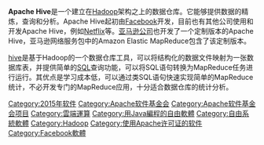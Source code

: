 {{expand|time=2015-11-10T09:46:41+00:00}}
{{unreferenced|time=2015-11-10T09:46:41+00:00}}
'''Apache Hive'''是一个建立在[[Hadoop|Hadoop]]架构之上的数据仓库。它能够提供数据的精炼，查询和分析。Apache Hive起初由[[Facebook|Facebook]]开发，目前也有其他公司使用和开发Apache Hive，例如[[Netflix|Netflix]]等。[[亚马逊公司|亚马逊公司]]也开发了一个定制版本的Apache Hive，亚马逊网络服务包中的Amazon Elastic MapReduce包含了该定制版本。

[https://hive.apache.org/ hive]{{Wayback|url=https://hive.apache.org/ |date=20160505123648 }}是基于Hadoop的一个数据仓库工具，可以将结构化的数据文件映射为一张数据库表，并提供简单的[[SQL|SQL]]查询功能，可以将SQL语句转换为MapReduce任务进行运行。其优点是学习成本低，可以通过类SQL语句快速实现简单的MapReduce统计，不必开发专门的MapReduce应用，十分适合数据仓库的统计分析。

{{Apache}}
[[Category:2015年软件|Category:2015年软件]]
[[Category:Apache软件基金会|Category:Apache软件基金会]]
[[Category:Apache软件基金会项目|Category:Apache软件基金会项目]]
[[Category:雲端運算|Category:雲端運算]]
[[Category:用Java編程的自由軟體|Category:用Java編程的自由軟體]]
[[Category:自由系統軟體|Category:自由系統軟體]]
[[Category:Hadoop|Category:Hadoop]]
[[Category:使用Apache许可证的软件|Category:使用Apache许可证的软件]]
[[Category:Facebook軟體|Category:Facebook軟體]]